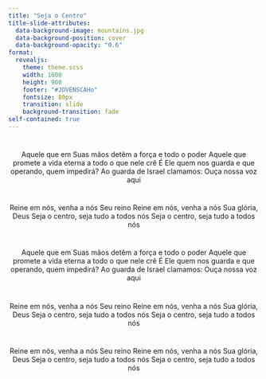 ```yaml
---
title: "Seja o Centro"
title-slide-attributes:
  data-background-image: mountains.jpg
  data-background-position: cover
  data-background-opacity: "0.6"
format: 
  revealjs:
    theme: theme.scss
    width: 1600
    height: 900
    footer: "#JOVENSCAHo"
    fontsize: 80px
    transition: slide
    background-transition: fade
self-contained: true
---
```


# {background-image="mountains.jpg" background-opacity="0.25"}

<center>
Aquele que em Suas mãos detêm a força e todo o poder
Aquele que promete a vida eterna a todo o que nele crê
É Ele quem nos guarda e que operando, quem impedirá?
Ao guarda de Israel clamamos: Ouça nossa voz aqui
</center>

# {background-image="mountains.jpg" background-opacity="0.25"}

<center>
Reine em nós, venha a nós Seu reino
Reine em nós, venha a nós Sua glória, Deus
Seja o centro, seja tudo a todos nós
Seja o centro, seja tudo a todos nós
</center>

# {background-image="mountains.jpg" background-opacity="0.25"}

<center>
Aquele que em Suas mãos detêm a força e todo o poder
Aquele que promete a vida eterna a todo o que nele crê
É Ele quem nos guarda e que operando, quem impedirá?
Ao guarda de Israel clamamos: Ouça nossa voz aqui
</center>

# {background-image="mountains.jpg" background-opacity="0.25"}

<center>
Reine em nós, venha a nós Seu reino
Reine em nós, venha a nós Sua glória, Deus
Seja o centro, seja tudo a todos nós
Seja o centro, seja tudo a todos nós
</center>

# {background-image="mountains.jpg" background-opacity="0.25"}

<center>
Reine em nós, venha a nós Seu reino
Reine em nós, venha a nós Sua glória, Deus
Seja o centro, seja tudo a todos nós
Seja o centro, seja tudo a todos nós
</center>